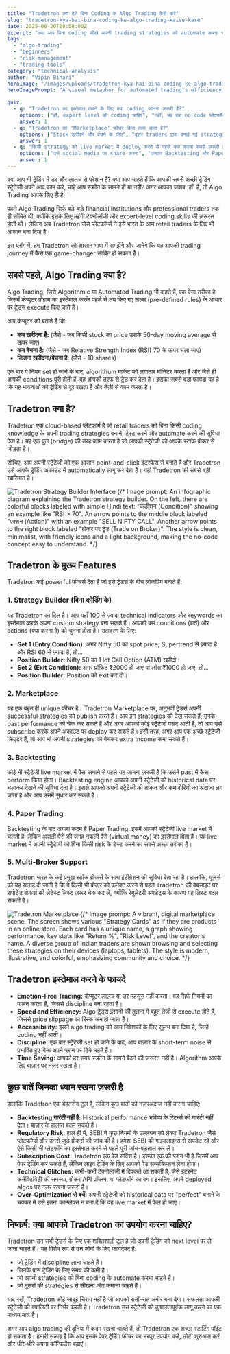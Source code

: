 ```yaml
---
title: "Tradetron क्या है? बिना Coding के Algo Trading कैसे करें"
slug: "tradetron-kya-hai-bina-coding-ke-algo-trading-kaise-kare"
date: 2025-06-20T08:58:00Z
excerpt: "क्या आप बिना coding सीखे अपनी trading strategies को automate करना चाहते हैं? जानिए Tradetron कैसे retail निवेशकों को algo trading की दुनिया में कदम रखने में मदद करता है, इसके फायदे, फीचर्स और सावधानियां।"
tags:
  - "algo-trading"
  - "beginners"
  - "risk-management"
  - "trading-tools"
category: "technical-analysis"
author: "Vipin Bihari"
heroImage: "/images/uploads/tradetron-kya-hai-bina-coding-ke-algo-trading-kaise-kare/hero-image.jpg"
heroImagePrompt: "A visual metaphor for automated trading's efficiency. A calm Indian trader sits at a sleek, futuristic desk, overseeing a central computer that automatically executes trades based on glowing charts and data streams. In the background, out-of-focus traders work manually in a chaotic environment. The scene contrasts calm, automated control with manual stress. Style: Cinematic, with a blue and orange neon glow, highlighting technology and focus. Text on screen: 'Automated Control'."

quiz:
  - q: "Tradetron का इस्तेमाल करने के लिए क्या coding जानना ज़रूरी है?"
    options: ["हाँ, expert level की coding चाहिए", "नहीं, यह एक no-code प्लेटफॉर्म है", "सिर्फ Python की बेसिक जानकारी चाहिए"]
    answer: 1
  - q: "Tradetron का 'Marketplace' फीचर किस काम आता है?"
    options: ["Stock खरीदने और बेचने के लिए", "दूसरे traders द्वारा बनाई गई strategies को खरीदने या subscribe करने के लिए", "सिर्फ अपनी strategy का performance देखने के लिए"]
    answer: 1
  - q: "किसी strategy को live market में deploy करने से पहले क्या करना सबसे ज़रूरी है?"
    options: ["उसे social media पर share करना", "उसका Backtesting और Paper Trading करना", "तुरंत live trade शुरू कर देना"]
    answer: 1
---
```


क्या आप भी ट्रेडिंग में डर और लालच से परेशान हैं? क्या आप चाहते हैं कि आपकी सबसे अच्छी ट्रेडिंग स्ट्रैटेजी अपने आप काम करे, चाहे आप स्क्रीन के सामने हों या नहीं? अगर आपका जवाब 'हाँ' है, तो Algo Trading आपके लिए ही है।

पहले Algo Trading सिर्फ बड़े-बड़े financial institutions और professional traders तक ही सीमित थी, क्योंकि इसके लिए महंगी टेक्नोलॉजी और expert-level coding skills की ज़रूरत होती थी। लेकिन अब Tradetron जैसे प्लेटफॉर्म्स ने इसे भारत के आम retail traders के लिए भी आसान बना दिया है।

इस ब्लॉग में, हम Tradetron को आसान भाषा में समझेंगे और जानेंगे कि यह आपकी trading journey में कैसे एक game-changer साबित हो सकता है।

## सबसे पहले, Algo Trading क्या है?

Algo Trading, जिसे Algorithmic या Automated Trading भी कहते हैं, एक ऐसा तरीका है जिसमें कंप्यूटर प्रोग्राम का इस्तेमाल करके पहले से तय किए गए रूल्स (pre-defined rules) के आधार पर ट्रेड्स execute किए जाते हैं।

आप कंप्यूटर को बताते हैं कि:
*   **कब खरीदना है:** (जैसे - जब किसी stock का price उसके 50-day moving average से ऊपर जाए)
*   **कब बेचना है:** (जैसे - जब Relative Strength Index (RSI) 70 के ऊपर चला जाए)
*   **कितना खरीदना/बेचना है:** (जैसे - 10 shares)

एक बार ये नियम set हो जाने के बाद, algorithum मार्केट को लगातार मॉनिटर करता है और जैसे ही आपकी conditions पूरी होती हैं, वह आपकी तरफ से ट्रेड कर देता है। इसका सबसे बड़ा फायदा यह है कि यह भावनाओं को ट्रेडिंग से दूर रखता है और तेज़ी से काम करता है।

## Tradetron क्या है?

Tradetron एक cloud-based प्लेटफॉर्म है जो retail traders को बिना किसी coding knowledge के अपनी trading strategies बनाने, टेस्ट करने और automate करने की सुविधा देता है। यह एक पुल (bridge) की तरह काम करता है जो आपकी स्ट्रैटेजी को आपके स्टॉक ब्रोकर से जोड़ता है।

सोचिए, आप अपनी स्ट्रैटेजी को एक आसान point-and-click इंटरफ़ेस से बनाते हैं और Tradetron उसे आपके ट्रेडिंग अकाउंट में automatically लागू कर देता है। यही Tradetron की सबसे बड़ी खासियत है।

![Tradetron Strategy Builder Interface](/images/uploads/tradetron-kya-hai-bina-coding-ke-algo-trading-kaise-kare/strategy-builder.jpg)
{/* Image prompt: An infographic diagram explaining the Tradetron strategy builder. On the left, there are colorful blocks labeled with simple Hindi text: "कंडीशन (Condition)" showing an example like "RSI > 70". An arrow points to the middle block labeled "एक्शन (Action)" with an example "SELL NIFTY CALL". Another arrow points to the right block labeled "ब्रोकर पर ट्रेड (Trade on Broker)". The style is clean, minimalist, with friendly icons and a light background, making the no-code concept easy to understand. */}

## Tradetron के मुख्य Features

Tradetron कई powerful फीचर्स देता है जो इसे ट्रेडर्स के बीच लोकप्रिय बनाते हैं:

### 1. Strategy Builder (बिना कोडिंग के)
यह Tradetron का दिल है। आप यहाँ 100 से ज़्यादा technical indicators और keywords का इस्तेमाल करके अपनी custom strategy बना सकते हैं। आपको बस conditions (शर्तें) और actions (क्या करना है) को चुनना होता है। उदाहरण के लिए:
*   **Set 1 (Entry Condition):** अगर Nifty 50 का spot price, Supertrend से ज़्यादा है और RSI 60 से ज़्यादा है, तो...
*   **Position Builder:** Nifty 50 का 1 lot Call Option (ATM) खरीदो।
*   **Set 2 (Exit Condition):** अगर प्रॉफ़िट ₹2000 हो जाए या लॉस ₹1000 हो जाए, तो...
*   **Position Builder:** Position को exit कर दो।

### 2. Marketplace
यह एक बहुत ही unique फीचर है। Tradetron Marketplace पर, अनुभवी ट्रेडर्स अपनी successful strategies को publish करते हैं। आप इन strategies को देख सकते हैं, उनके past performance को चेक कर सकते हैं और अगर आपको कोई स्ट्रैटेजी पसंद आती है, तो आप उसे subscribe करके अपने अकाउंट पर deploy कर सकते हैं। इसी तरह, अगर आप एक अच्छे स्ट्रैटेजी क्रिएटर हैं, तो आप भी अपनी strategies को बेचकर extra income कमा सकते हैं।

### 3. Backtesting
कोई भी स्ट्रैटेजी live market में पैसा लगाने से पहले यह जानना ज़रूरी है कि उसने past में कैसा perform किया होता। Backtesting engine आपको अपनी स्ट्रैटेजी को historical data पर चलाकर देखने की सुविधा देता है। इससे आपको अपनी स्ट्रैटेजी की ताकत और कमजोरियों का अंदाज़ा लग जाता है और आप उसमें सुधार कर सकते हैं।

### 4. Paper Trading
Backtesting के बाद अगला कदम है Paper Trading. इसमें आपकी स्ट्रैटेजी live market में चलती है, लेकिन असली पैसे की जगह नकली पैसे (virtual money) का इस्तेमाल होता है। यह live market में अपनी स्ट्रैटेजी को बिना किसी risk के टेस्ट करने का सबसे अच्छा तरीका है।

### 5. Multi-Broker Support
Tradetron भारत के कई प्रमुख स्टॉक ब्रोकर्स के साथ इंटीग्रेशन की सुविधा देता रहा है। हालांकि, यूज़र्स को यह सलाह दी जाती है कि वे किसी भी ब्रोकर को कनेक्ट करने से पहले Tradetron की वेबसाइट पर सपोर्टेड ब्रोकर्स की लेटेस्ट लिस्ट ज़रूर चेक कर लें, क्योंकि रेगुलेटरी अपडेट्स के कारण यह लिस्ट बदल सकती है।

![Tradetron Marketplace](/images/uploads/tradetron-kya-hai-bina-coding-ke-algo-trading-kaise-kare/marketplace.jpg)
{/* Image prompt: A vibrant, digital marketplace scene. The screen shows various "Strategy Cards" as if they are products in an online store. Each card has a unique name, a graph showing performance, key stats like "Return %", "Risk Level", and the creator's name. A diverse group of Indian traders are shown browsing and selecting these strategies on their devices (laptops, tablets). The style is modern, illustrative, and colorful, emphasizing community and choice. */}

## Tradetron इस्तेमाल करने के फायदे

*   **Emotion-Free Trading:** कंप्यूटर लालच या डर महसूस नहीं करता। वह सिर्फ नियमों का पालन करता है, जिससे discipline बना रहता है।
*   **Speed and Efficiency:** Algo ट्रेड्स इंसानों की तुलना में बहुत तेज़ी से execute होते हैं, जिससे price slippage का रिस्क कम हो जाता है।
*   **Accessibility:** इसने algo trading को आम निवेशकों के लिए सुलभ बना दिया है, जिन्हें coding नहीं आती।
*   **Discipline:** एक बार स्ट्रैटेजी set हो जाने के बाद, आप बाज़ार के short-term noise से प्रभावित हुए बिना अपने प्लान पर टिके रहते हैं।
*   **Time Saving:** आपको हर समय स्क्रीन के सामने बैठने की ज़रूरत नहीं है। Algorithm आपके लिए बाज़ार पर नज़र रखता है।

## कुछ बातें जिनका ध्यान रखना ज़रूरी है

हालांकि Tradetron एक बेहतरीन टूल है, लेकिन कुछ बातों को नज़रअंदाज़ नहीं करना चाहिए:
*   **Backtesting गारंटी नहीं है:** Historical performance भविष्य के रिटर्न्स की गारंटी नहीं देता। बाज़ार के हालात बदल सकते हैं।
*   **Regulatory Risk:** हाल ही में, SEBI ने कुछ नियमों के उल्लंघन को लेकर Tradetron जैसे प्लेटफॉर्म्स और उनसे जुड़े ब्रोकर्स की जांच की है। हमेशा SEBI की गाइडलाइन्स से अपडेट रहें और ऐसे किसी भी प्लेटफॉर्म का इस्तेमाल करने से पहले पूरी जांच-पड़ताल कर लें।
*   **Subscription Cost:** Tradetron एक पेड सर्विस है। इसका एक फ्री प्लान भी है जिसमें आप पेपर ट्रेडिंग कर सकते हैं, लेकिन लाइव ट्रेडिंग के लिए आपको पेड सब्सक्रिप्शन लेना होगा।
*   **Technical Glitches:** कभी-कभी टेक्नोलॉजी में दिक्कतें आ सकती हैं, जैसे इंटरनेट कनेक्टिविटी की समस्या, ब्रोकर API प्रॉब्लम, या प्लेटफॉर्म का बग। इसलिए, अपने deployed algos पर नज़र रखना ज़रूरी है।
*   **Over-Optimization से बचें:** अपनी स्ट्रैटेजी को historical data पर "perfect" बनाने के चक्कर में उसे इतना कॉम्प्लेक्स न बना दें कि वह live market में फेल हो जाए।

## निष्कर्ष: क्या आपको Tradetron का उपयोग करना चाहिए?

Tradetron उन सभी ट्रेडर्स के लिए एक शक्तिशाली टूल है जो अपनी ट्रेडिंग को next level पर ले जाना चाहते हैं। यह विशेष रूप से उन लोगों के लिए फायदेमंद है:
*   जो ट्रेडिंग में discipline लाना चाहते हैं।
*   जिनके पास ट्रेडिंग के लिए समय की कमी है।
*   जो अपनी strategies को बिना coding के automate करना चाहते हैं।
*   जो दूसरों की strategies से सीखना और कमाना चाहते हैं।

याद रखें, Tradetron कोई जादुई चिराग नहीं है जो आपको रातों-रात अमीर बना देगा। सफलता आपकी स्ट्रैटेजी की क्वालिटी पर निर्भर करती है। Tradetron उस स्ट्रैटेजी को कुशलतापूर्वक लागू करने का एक माध्यम मात्र है।

अगर आप algo trading की दुनिया में कदम रखना चाहते हैं, तो Tradetron एक अच्छा स्टार्टिंग पॉइंट हो सकता है। हमारी सलाह है कि आप इसके पेपर ट्रेडिंग फीचर का भरपूर उपयोग करें, छोटी शुरुआत करें और धीरे-धीरे अपना कॉन्फिडेंस बढ़ाएं।
